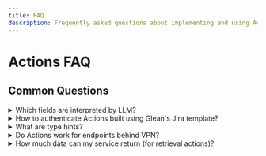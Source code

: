 ```yaml
---
title: FAQ
description: Frequently asked questions about implementing and using Actions on Glean's platform
---
```


# Actions FAQ

## Common Questions

<details>
<summary>Which fields are interpreted by LLM?</summary>

The "Unique Identifier" and "Trigger Condition (including Example Queries)" fields are used by the LLM to identify which action it should invoke/use for a user's query.

Make sure to give a detailed trigger condition and example queries, to ensure LLM knows exactly what user queries this action should be used for.

</details>

<details>
<summary>How to authenticate Actions built using Glean's Jira template?</summary>

Please follow the steps described on [this page](https://help.glean.com/en/articles/9006099-authenticate-actions-in-jira) to setup authentication for Jira.

</details>

<details>
<summary>What are type hints?</summary>

Type hints are like instructions that help the Glean AI understand and work with different actions better. They're clues that tell the AI what each part of an action does, making it easier for the AI to get the right information or do the right thing with those actions.

### Benefits of Implementing Type Hints

Type hints provide two key advantages:

- **Simplified Action Creation**: Type hints make it easier for developers to describe their actions' capabilities and requirements.
- **Better at Getting Information and Doing Tasks**: Type hints give clear instructions on gathering data or performing actions, leading to more accurate and relevant results from the AI.

### How to Use Type Hints

To use type-hints, consider the following steps:

1. Identify Relevant Type Hints: Review the list of supported type hints to determine which ones align with your action's functionality.
2. Incorporate Type Hints into Your API Specs: Add the selected type hints as structured details in your action's API specifications.

### Supported Type Hints

Here are the type hints currently supported by Glean:

#### Content
Applied to fields that deal with large amounts of text or content. Ideal for tools that generate, modify, or display content.

```yaml
description:
  x-glean-typehint: 'Content'
  type: string
  description: Rich description.
```

#### EmailAddress
Used for fields that capture the email address of the user.

```yaml
assignee:
  x-glean-typehint: 'EmailAddress'
  type: string
  description: User to which the issue is assigned.
```

#### JiraComponentId
Designated for fields involving a JIRA component ID.

```yaml
components:
  x-glean-typehint: 'JiraComponentId'
  type: string
  description: Component Id where the ticket should be filed.
```

#### JiraIssueId
Used for fields that interact with a specific JIRA issue.

```yaml
issue:
  x-glean-typehint: 'JiraIssueId'
  type: string
  description: Issue Id on which comment should be posted.
```

#### JiraIssuePriority
For fields that denote the priority of a Jira issue.

```yaml
priority:
  x-glean-typehint: 'JiraIssuePriority'
  type: integer
  description: Numeric priority. 1 (Highest) to 5 (Lowest)
  minimum: 1
  maximum: 5
```

#### JiraIssueType
For fields that denote a Jira issue type.

```yaml
issue_type:
  x-glean-typehint: 'JiraIssueType'
  type: integer
  description: Issue type. 10000 refers to Epic, 10001 to Story, 10002 to Task, 10003 to Sub-Task, 10004 to Bug.
```

#### JiraProjectID
For fields requiring a JIRA project ID.

```yaml
pid:
  x-glean-typehint: 'JiraProjectID'
  type: string
  description: Project ID where the ticket is created.
```

#### ResultUrl
For fields containing the URL of created objects from write actions.

```yaml
jiraTicketUrl:
  x-glean-typehint: 'ResultUrl'
  type: string
  description: Url of the created object.
```

</details>

<details>
<summary>Do Actions work for endpoints behind VPN?</summary>

Yes, please contact our team for information on how to do this.

</details>

<details>
<summary>How much data can my service return (for retrieval actions)?</summary>

The response from the service you're connecting to retrieve content using your retrieval action will be sent to the LLM to create the final response. Hence, please ensure that the data returned is not larger than context window of the LLM model being used. Depending on the LLM model being used, larger responses will be truncated from the end.

</details> 
